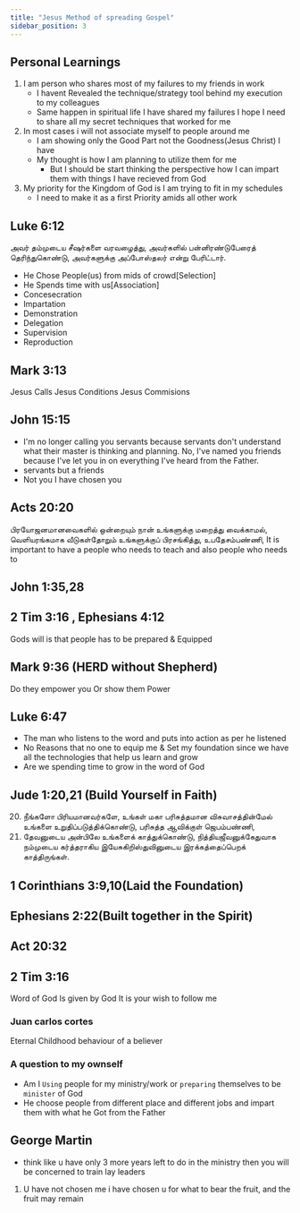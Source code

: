 ```yaml
---
title: "Jesus Method of spreading Gospel"
sidebar_position: 3
---
```


## Personal Learnings
1. I am person who shares most of my failures to my friends in work 
    - I havent Revealed the technique/strategy tool behind my execution to my colleagues
    - Same happen in spiritual life I have shared my failures I hope I need to share all my secret techniques that worked for me
2. In most cases i will not associate myself to people around me 
    - I am showing only the Good Part not the Goodness(Jesus Christ) I have
    - My thought is how I am planning to utilize them for me
        - But I should be start thinking the perspective how I can impart them with things I have recieved from God
3. My priority for the Kingdom of God is I am trying to fit in my schedules
    - I need to make it as a first Priority amids all other work

## Luke 6:12
அவர் தம்முடைய சீஷர்களை வரவழைத்து, அவர்களில் பன்னிரண்டுபேரைத் தெரிந்துகொண்டு, அவர்களுக்கு அப்போஸ்தலர் என்று பேரிட்டார்.

- He Chose People(us) from mids of crowd[Selection]
- He Spends time with us[Association]
- Concesecration
- Impartation
- Demonstration
- Delegation
- Supervision
- Reproduction

## Mark 3:13
Jesus Calls
Jesus Conditions
Jesus Commisions

## John 15:15
- I'm no longer calling you servants because servants don't understand what their master is thinking and planning. No, I've named you friends because I've let you in on everything I've heard from the Father.
- servants but a friends
- Not you I have chosen you

## Acts 20:20
பிரயோஜனமானவைகளில் ஒன்றையும் நான் உங்களுக்கு மறைத்து வைக்காமல், வெளியரங்கமாக வீடுகள்தோறும் உங்களுக்குப் பிரசங்கித்து, உபதேசம்பண்ணி,
It is important to have a people who needs to teach and also people who needs to 

## John 1:35,28

## 2 Tim 3:16 , Ephesians 4:12
Gods will is that people has to be prepared & Equipped 

## Mark 9:36 (HERD without Shepherd)
Do they empower you
Or show them Power

## Luke 6:47
- The man who listens to the word and puts into action as per he listened
- No Reasons that no one to equip me & Set my foundation since we have all the technologies that help us learn and grow
- Are we spending time to grow in the word of God

## Jude 1:20,21 (Build Yourself in Faith)
20. நீங்களோ பிரியமானவர்களே, உங்கள் மகா பரிசுத்தமான விசுவாசத்தின்மேல் உங்களை உறுதிப்படுத்திக்கொண்டு, பரிசுத்த ஆவிக்குள் ஜெபம்பண்ணி,
21. தேவனுடைய அன்பிலே உங்களைக் காத்துக்கொண்டு, நித்தியஜீவனுக்கேதுவாக நம்முடைய கர்த்தராகிய இயேசுகிறிஸ்துவினுடைய இரக்கத்தைப்பெறக் காத்திருங்கள்.

## 1 Corinthians 3:9,10(Laid the Foundation)

## Ephesians 2:22(Built together in the Spirit)

## Act 20:32

## 2 Tim 3:16
Word of God Is given by God
It is your wish to follow me
### Juan carlos cortes
Eternal Childhood behaviour of a believer

### A question to my ownself
- Am I `Using` people for my ministry/work or `preparing` themselves to be `minister` of God
- He choose people from different place and different jobs and impart them with what he Got from the Father

## George Martin
- think like u have only 3 more years left to do in the ministry then you will be concerned to train lay leaders

1. U have not chosen me i have chosen u for what to bear the fruit, and the fruit may remain
